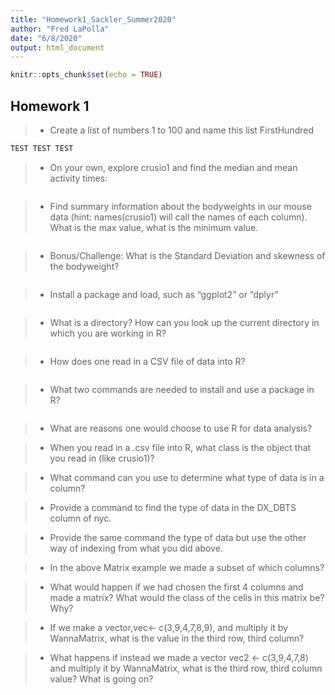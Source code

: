 ```yaml
---
title: "Homework1_Sackler_Summer2020"
author: "Fred LaPolla"
date: "6/8/2020"
output: html_document
---
```


```r
knitr::opts_chunk$set(echo = TRUE)
```


## Homework 1

>- Create a list of numbers 1 to 100 and name this list FirstHundred

```r
TEST TEST TEST
```

>- On your own, explore crusio1 and find the median and mean activity times:

```r

```



>- Find summary information about the bodyweights in our mouse data (hint: names(crusio1) will call the names of each column). What is the max value, what is the minimum value.  

```r

```

>- Bonus/Challenge: What is the Standard Deviation and skewness of the bodyweight?

```r

```


>- Install a package and load, such as "ggplot2" or "dplyr"

```r

```


>- What is a directory? How can you look up the current directory in which you are working in R?

```r

```


>- How does one read in a CSV file of data into R?

```r

```

>- What two commands are needed to install and use a package in R?

```r

```

>- What are reasons one would choose to use R for data analysis?

>- When you read in a .csv file into R, what class is the object that you read in (like crusio1)?

>- What command can you use to determine what type of data is in a column?

>- Provide a command to find the type of data in the DX_DBTS column of nyc. 

>- Provide the same command the type of data but use the other way of indexing from what you did above. 

>- In the above Matrix example we made a subset of which columns?

>- What would happen if we had chosen the first 4 columns and made a matrix? What would the class of the cells in this matrix be? Why?

>- If we make a vector,vec<- c(3,9,4,7,8,9), and multiply it by WannaMatrix, what is the value in the third row, third column? 

>- What happens if instead we made a vector vec2 <- c(3,9,4,7,8) and multiply it by WannaMatrix, what is the third row, third column value? What is going on? 


